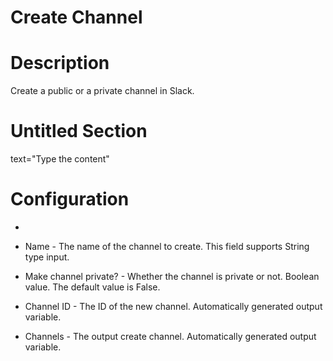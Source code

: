 ﻿# Create Channel

# Description

Create a public or a private channel in Slack.

# Untitled Section

text="Type the content"

# Configuration

* 
* Name - The name of the channel to create. This field supports String type input.
* Make channel private? - Whether the channel is private or not. Boolean value. The default value is False.









* Channel ID - The ID of the new channel. Automatically generated output variable.
* Channels - The output create channel. Automatically generated output variable.
